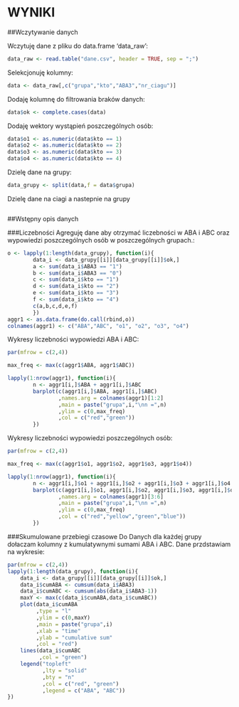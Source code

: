 WYNIKI
=======

##Wczytywanie danych

Wczytuję dane z pliku do data.frame 'data_raw':
```r
data_raw <- read.table("dane.csv", header = TRUE, sep = ";")
```
Selekcjonuję kolumny:
```r
data <- data_raw[,c("grupa","kto","ABA3","nr_ciagu")]
```
Dodaję kolumnę do filtrowania braków danych:
```r
data$ok <- complete.cases(data)
```
Dodaję wektory wystąpień poszczególnych osób:
```r
data$o1 <- as.numeric(data$kto == 1)
data$o2 <- as.numeric(data$kto == 2)
data$o3 <- as.numeric(data$kto == 3)
data$o4 <- as.numeric(data$kto == 4)
```
Dzielę dane na grupy:
```r
data_grupy <- split(data,f = data$grupa)
```

Dzielę dane na ciagi a nastepnie na grupy

```r

```
##Wstępny opis danych

###Liczebności
Agreguję dane aby otrzymać liczebności w ABA i ABC oraz wypowiedzi poszczególnych osób w poszczególnych grupach.:

```r
o <- lapply(1:length(data_grupy), function(i){
        data_i <- data_grupy[[i]][data_grupy[[i]]$ok,]
        a <- sum(data_i$ABA3 == "1")
        b <- sum(data_i$ABA3 == "0")
        c <- sum(data_i$kto == "1")
        d <- sum(data_i$kto == "2")
        e <- sum(data_i$kto == "3")
        f <- sum(data_i$kto == "4")
        c(a,b,c,d,e,f)
        })
aggr1 <- as.data.frame(do.call(rbind,o))
colnames(aggr1) <- c("ABA","ABC", "o1", "o2", "o3", "o4")
```

Wykresy liczebności wypowiedzi ABA i ABC:

```r
par(mfrow = c(2,4))

max_freq <- max(c(aggr1$ABA, aggr1$ABC))

lapply(1:nrow(aggr1), function(i){
        n <- aggr1[i,]$ABA + aggr1[i,]$ABC
        barplot(c(aggr1[i,]$ABA, aggr1[i,]$ABC)
                ,names.arg = colnames(aggr1)[1:2]
                ,main = paste("grupa",i,"\nn =",n)
                ,ylim = c(0,max_freq)
                ,col = c("red","green"))       
        })
```

Wykresy liczebności wypowiedzi poszczególnych osób:

```r
par(mfrow = c(2,4))

max_freq <- max(c(aggr1$o1, aggr1$o2, aggr1$o3, aggr1$o4))

lapply(1:nrow(aggr1), function(i){
        n <- aggr1[i,]$o1 + aggr1[i,]$o2 + aggr1[i,]$o3 + aggr1[i,]$o4
        barplot(c(aggr1[i,]$o1, aggr1[i,]$o2, aggr1[i,]$o3, aggr1[i,]$o4)
                ,names.arg = colnames(aggr1)[3:6]
                ,main = paste("grupa",i,"\nn =",n)
                ,ylim = c(0,max_freq)
                ,col = c("red","yellow","green","blue"))       
        })
```

###Skumulowane przebiegi czasowe
Do Danych dla każdej grupy dołaczam kolumny z kumulatywnymi sumami ABA i ABC. Dane przdstawiam na wykresie: 

```r
par(mfrow = c(2,4))
lapply(1:length(data_grupy), function(i){
    data_i <- data_grupy[[i]][data_grupy[[i]]$ok,] 
    data_i$cumABA <- cumsum(data_i$ABA3)
    data_i$cumABC <- cumsum(abs(data_i$ABA3-1))
    maxY <- max(c(data_i$cumABA,data_i$cumABC))
    plot(data_i$cumABA
         ,type = "l"
         ,ylim = c(0,maxY)
         ,main = paste("grupa",i)
         ,xlab = "time"
         ,ylab = "cumulative sum"
         ,col = "red")
    lines(data_i$cumABC
          ,col = "green")
    legend("topleft"
           ,lty = "solid"
           ,bty = "n"
           ,col = c("red", "green")
           ,legend = c("ABA", "ABC"))
})
```

